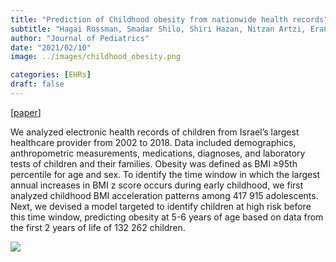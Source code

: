 ```yaml
---
title: "Prediction of Childhood obesity from nationwide health records"
subtitle: "Hagai Rossman, Smadar Shilo, Shiri Hazan, Nitzan Artzi, Eran Hadar, Ran Balicer, Becca Feldman, Arnon Wiznitzer, Eran Segal"
author: "Journal of Pediatrics"
date: "2021/02/10"
image: ../images/childhood_obesity.png

categories: [EHRs]
draft: false
---
```


[[paper](https://www.jpeds.com/article/S0022-3476(21)00119-0/)]

We analyzed electronic health records of children from Israel's largest healthcare provider from 2002 to 2018. Data included demographics, anthropometric measurements, medications, diagnoses, and laboratory tests of children and their families. Obesity was defined as BMI ≥95th percentile for age and sex. To identify the time window in which the largest annual increases in BMI z score occurs during early childhood, we first analyzed childhood BMI acceleration patterns among 417 915 adolescents. Next, we devised a model targeted to identify children at high risk before this time window, predicting obesity at 5-6 years of age based on data from the first 2 years of life of 132 262 children.

![](../images/childhood_obesity.png)